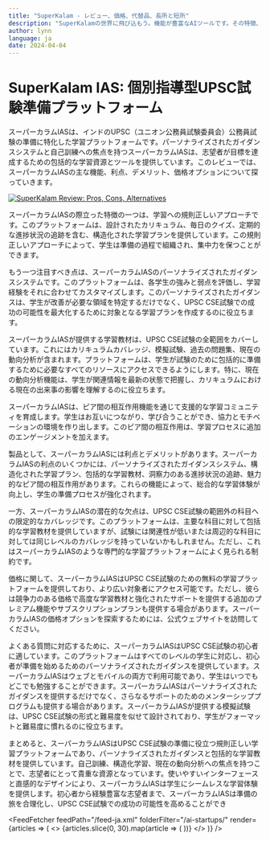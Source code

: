 ```yaml
---
title: "SuperKalam - レビュー、価格、代替品、長所と短所"
description: "SuperKalamの世界に飛び込もう。機能が豊富なAIツールです。その特徴、価格、そしてどのようにインパクトを与えているかを学びましょう。見逃さないでください！"
author: lynn
language: ja
date: 2024-04-04
---
```


# SuperKalam IAS: 個別指導型UPSC試験準備プラットフォーム
        
スーパーカラムIASは、インドのUPSC（ユニオン公務員試験委員会）公務員試験の準備に特化した学習プラットフォームです。パーソナライズされたガイダンスシステムと自己訓練への焦点を持つスーパーカラムIASは、志望者が目標を達成するための包括的な学習資源とツールを提供しています。このレビューでは、スーパーカラムIASの主な機能、利点、デメリット、価格オプションについて探っていきます。


<BlogHeader />


[![SuperKalam Review: Pros, Cons, Alternatives](/ai-startups/superkalam.png)](https://superkalam.com/)



スーパーカラムIASの際立った特徴の一つは、学習への規則正しいアプローチです。このプラットフォームは、設計されたカリキュラム、毎日のクイズ、定期的な進捗状況の追跡を含む、構造化された学習プランを提供しています。この規則正しいアプローチによって、学生は準備の過程で組織され、集中力を保つことができます。

もう一つ注目すべき点は、スーパーカラムIASのパーソナライズされたガイダンスシステムです。このプラットフォームは、各学生の強みと弱点を評価し、学習経験をそれに合わせてカスタマイズします。このパーソナライズされたガイダンスは、学生が改善が必要な領域を特定するだけでなく、UPSC CSE試験での成功の可能性を最大化するために対象となる学習プランを作成するのに役立ちます。

スーパーカラムIASが提供する学習教材は、UPSC CSE試験の全範囲をカバーしています。これにはカリキュラムカバレッジ、模擬試験、過去の問題集、現在の動向分析が含まれます。プラットフォームは、学生が試験のために包括的に準備するために必要なすべてのリソースにアクセスできるようにします。特に、現在の動向分析機能は、学生が関連情報を最新の状態で把握し、カリキュラムにおける現在の出来事の影響を理解するのに役立ちます。

スーパーカラムIASは、ピア間の相互作用機能を通じて支援的な学習コミュニティを育成します。学生はお互いにつながり、学び合うことができ、協力とモチベーションの環境を作り出します。このピア間の相互作用は、学習プロセスに追加のエンゲージメントを加えます。

製品として、スーパーカラムIASには利点とデメリットがあります。スーパーカラムIASの利点のいくつかには、パーソナライズされたガイダンスシステム、構造化された学習プラン、包括的な学習教材、洞察力のある進捗状況の追跡、魅力的なピア間の相互作用があります。これらの機能によって、総合的な学習体験が向上し、学生の準備プロセスが強化されます。

一方、スーパーカラムIASの潜在的な欠点は、UPSC CSE試験の範囲外の科目への限定的なカバレッジです。このプラットフォームは、主要な科目に対して包括的な学習教材を提供していますが、試験には関連性が低いまたは周辺的な科目に対しては同じレベルのカバレッジを持っていないかもしれません。ただし、これはスーパーカラムIASのような専門的な学習プラットフォームによく見られる制約です。

価格に関して、スーパーカラムIASはUPSC CSE試験のための無料の学習プラットフォームを提供しており、より広い対象者にアクセス可能です。ただし、彼らは競争力のある価格で高度な学習教材と強化されたサポートを提供する追加のプレミアム機能やサブスクリプションプランも提供する場合があります。スーパーカラムIASの価格オプションを探索するためには、公式ウェブサイトを訪問してください。

よくある質問に対応するために、スーパーカラムIASはUPSC CSE試験の初心者に適しています。このプラットフォームはすべてのレベルの学生に対応し、初心者が準備を始めるためのパーソナライズされたガイダンスを提供しています。スーパーカラムIASはウェブとモバイルの両方で利用可能であり、学生はいつでもどこでも勉強することができます。スーパーカラムIASはパーソナライズされたガイダンスを提供するだけでなく、さらなるサポートのためのメンターシッププログラムも提供する場合があります。スーパーカラムIASが提供する模擬試験は、UPSC CSE試験の形式と難易度を似せて設計されており、学生がフォーマットと難易度に慣れるのに役立ちます。

まとめると、スーパーカラムIASはUPSC CSE試験の準備に役立つ規則正しい学習プラットフォームであり、パーソナライズされたガイダンスと包括的な学習教材を提供しています。自己訓練、構造化学習、現在の動向分析への焦点を持つことで、志望者にとって貴重な資源となっています。使いやすいインターフェースと直感的なデザインにより、スーパーカラムIASは学生にシームレスな学習体験を提供します。初心者から経験豊富な志望者まで、スーパーカラムIASは準備の旅を合理化し、UPSC CSE試験での成功の可能性を高めることができ


<AdComponent />


<FeedFetcher feedPath="/feed-ja.xml" folderFilter="/ai-startups/" render={articles => (
    <>
        <Cards>
            {articles.slice(0, 30).map(article => (
                <Card key={article.link} title={article.title} href={article.link} />
            ))}
        </Cards>
    </>
)} />

